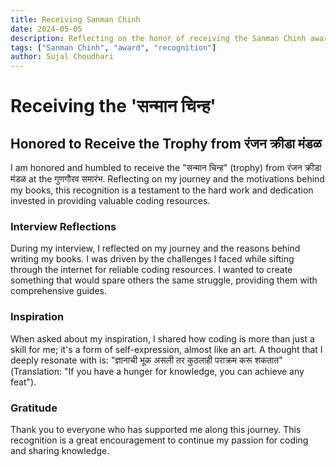 ```yaml
---
title: Receiving Sanman Chinh
date: 2024-05-05
description: Reflecting on the honor of receiving the Sanman Chinh award.
tags: ["Sanman Chinh", "award", "recognition"]
author: Sujal Choudhari
---
```


# Receiving the 'सन्मान चिन्ह'

## Honored to Receive the Trophy from रंजन क्रीडा मंडळ

I am honored and humbled to receive the "सन्मान चिन्ह" (trophy) from रंजन क्रीडा मंडळ at the गुणगौरव समारंभ. Reflecting on my journey and the motivations behind my books, this recognition is a testament to the hard work and dedication invested in providing valuable coding resources.

### Interview Reflections

During my interview, I reflected on my journey and the reasons behind writing my books. I was driven by the challenges I faced while sifting through the internet for reliable coding resources. I wanted to create something that would spare others the same struggle, providing them with comprehensive guides.

### Inspiration

When asked about my inspiration, I shared how coding is more than just a skill for me; it's a form of self-expression, almost like an art. A thought that I deeply resonate with is: "ज्ञानाची भूक असली तर कुठलाही पराक्रम करू शकतात" (Translation: "If you have a hunger for knowledge, you can achieve any feat").

### Gratitude

Thank you to everyone who has supported me along this journey. This recognition is a great encouragement to continue my passion for coding and sharing knowledge.
